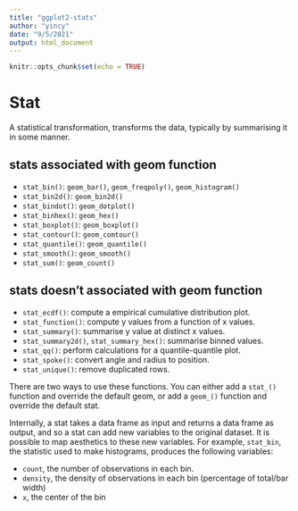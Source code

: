 ```yaml
---
title: "ggplot2-stats"
author: "yincy"
date: "9/5/2021"
output: html_document
---
```


```r
knitr::opts_chunk$set(echo = TRUE)
```

# Stat
A statistical transformation, transforms the data, typically by summarising it in some manner.   


## stats associated with geom function  

- `stat_bin()`: `geom_bar()`, `geom_freqpoly()`, `geom_histogram()`  
- `stat_bin2d()`: `geom_bin2d()`  
- `stat_bindot()`: `geom_dotplot()`  
- `stat_binhex()`: `geom_hex()`  
- `stat_boxplot()`: `geom_boxplot()`  
- `stat_contour()`: `geom_comtour()`  
- `stat_quantile()`: `geom_quantile()`  
- `stat_smooth()`: `geom_smooth()`  
- `stat_sum()`: `geom_count()`  


## stats doesn't associated with geom function  
- `stat_ecdf()`: compute a empirical cumulative distribution plot.  
- `stat_function()`: compute y values from a function of x values.  
- `stat_summary()`: summarise y value at distinct x values.  
- `stat_summary2d()`, `stat_summary_hex()`: summarise binned values.  
- `stat_qq()`: perform calculations for a quantile-quantile plot.  
- `stat_spoke()`: convert angle and radius to position.  
- `stat_unique()`: remove duplicated rows.  

There are two ways to use these functions. You can either add a `stat_()` function and override the default geom, or add a `geom_()` function and override the default stat.  

Internally, a stat takes a data frame as input and returns a data frame as output, and so a stat can add new variables to the original dataset. It is possible to map aesthetics to these new variables. For example, `stat_bin`, the statistic used to make histograms, produces the following variables:  

- `count`, the number of observations in each bin.  
- `density`, the density of observations in each bin (percentage of total/bar width)  
- `x`, the center of the bin  








